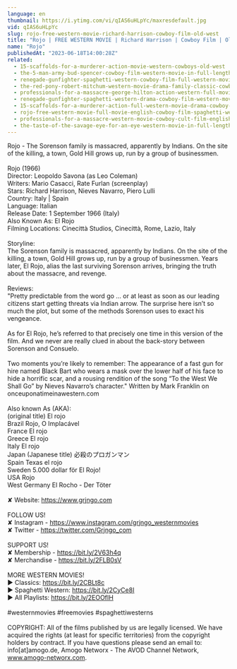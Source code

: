 ```yaml
---
language: en
thumbnail: https://i.ytimg.com/vi/qIAS6uHLpYc/maxresdefault.jpg
vid: qIAS6uHLpYc
slug: rojo-free-western-movie-richard-harrison-cowboy-film-old-west
title: "Rojo | FREE WESTERN MOVIE | Richard Harrison | Cowboy Film | Old West"
name: "Rojo"
publishedAt: "2023-06-18T14:00:28Z"
related:
  - 15-scaffolds-for-a-murderer-action-movie-western-cowboys-old-west
  - the-5-man-army-bud-spencer-cowboy-film-western-movie-in-full-length
  - renegade-gunfighter-spaghetti-western-cowboy-film-full-western-movie
  - the-red-pony-robert-mitchum-western-movie-drama-family-classic-cowboy-film
  - professionals-for-a-massacre-george-hilton-action-western-full-movie-for-free-english
  - renegade-gunfighter-spaghetti-western-drama-cowboy-film-western-movie
  - 15-scaffolds-for-a-murderer-action-full-western-movie-drama-cowboy-film-english
  - rojo-free-western-movie-full-movie-english-cowboy-film-spaghetti-western
  - professionals-for-a-massacre-western-movie-cowboy-cult-film-english-free-full-movie
  - the-taste-of-the-savage-eye-for-an-eye-western-movie-in-full-length-english-free-feature-film
---
```


Rojo - The Sorenson family is massacred, apparently by Indians. On the site of the killing, a town, Gold Hill grows up, run by a group of businessmen.<br />
<br />
Rojo (1966) <br />
Director: Leopoldo Savona (as Leo Coleman)<br />
Writers: Mario Casacci, Rate Furlan (screenplay) <br />
Stars: Richard Harrison, Nieves Navarro, Piero Lulli <br />
Country: Italy | Spain<br />
Language: Italian<br />
Release Date: 1 September 1966 (Italy)<br />
Also Known As: El Rojo<br />
Filming Locations: Cinecittà Studios, Cinecittà, Rome, Lazio, Italy <br />
<br />
Storyline:<br />
The Sorenson family is massacred, apparently by Indians. On the site of the killing, a town, Gold Hill grows up, run by a group of businessmen. Years later, El Rojo, alias the last surviving Sorenson arrives, bringing the truth about the massacre, and revenge.<br />
<br />
Reviews:<br />
"Pretty predictable from the word go … or at least as soon as our leading citizens start getting threats via Indian arrow. The surprise here isn’t so much the plot, but some of the methods Sorenson uses to exact his vengeance.<br />
<br />
As for El Rojo, he’s referred to that precisely one time in this version of the film. And we never are really clued in about the back-story between Sorenson and Consuelo.<br />
<br />
Two moments you’re likely to remember: The appearance of a fast gun for hire named Black Bart who wears a mask over the lower half of his face to hide a horrific scar, and a rousing rendition of the song “To the West We Shall Go” by Nieves Navarro’s character." Written by Mark Franklin on onceuponatimeinawestern.com<br />
<br />
Also known As (AKA):<br />
(original title) El rojo<br />
Brazil Rojo, O Implacável<br />
France El rojo<br />
Greece El rojo<br />
Italy El rojo<br />
Japan (Japanese title) 必殺のプロガンマン<br />
Spain Texas el rojo<br />
Sweden 5.000 dollar för El Rojo!<br />
USA Rojo<br />
West Germany El Rocho - Der Töter<br />
<br />
✘ Website: https://www.grjngo.com<br />
<br />
FOLLOW US!<br />
✘ Instagram - https://www.instagram.com/grjngo_westernmovies<br />
✘ Twitter - https://twitter.com/Grjngo_com<br />
<br />
SUPPORT US!<br />
✘ Membership - https://bit.ly/2V63h4q<br />
✘ Merchandise - https://bit.ly/2FLB0sV<br />
<br />
MORE WESTERN MOVIES! <br />
► Classics: https://bit.ly/2CBLt8c <br />
► Spaghetti Western: https://bit.ly/2CyCe8I <br />
► All Playlists: https://bit.ly/2EOOfIH <br />
<br />
#westernmovies #freemovies #spaghettiwesterns<br />
<br />
COPYRIGHT: All of the films published by us are legally licensed. We have acquired the rights (at least for specific territories) from the copyright holders by contract. If you have questions please send an email to: info[at]amogo.de, Amogo Networx - The AVOD Channel Network, www.amogo-networx.com.